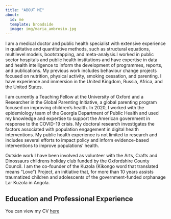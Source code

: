 ```yaml
---
title: "ABOUT ME"
about:
  id: me
  template: broadside
  image: img/maria_ambrosio.jpg
---
```


:::{#me}

I am a medical doctor and public health specialist with extensive experience in qualitative and quantitative methods, such as structural equations, multilevel models, bootstrapping, and meta-analysis.I worked in public sector hospitals and public health institutions and have expertise in data and health intelligence to inform the development of programmes, reports, and publications. My previous work includes behaviour change projects focused on nutrition, physical activity, smoking cessation, and parenting. I have experience and immersion in the United Kingdom, Russia, Africa, and the United States. 

I am currently a Teaching Fellow at the University of Oxford and a Researcher in the Global Parenting Initiative, a global parenting program focused on improving children's health. In 2020, I worked with the epidemiology team of the Georgia Department of Public Health and used my knowledge and expertise to support the American government in response to the COVID-19 crisis. My doctoral research investigates the factors associated with population engagement in digital health interventions. My public health experience is not limited to research and includes several efforts to impact policy and inform evidence-based interventions to improve populations' health. 

Outside work I have been involved as volunteer with the Arts, Crafts and Dinossaurs childrens holiday club funded by the Oxfordshire County Council. I am the co-founder of the Kuzola (Kikongo word that translated means “Love”) Project, an initiative that, for more than 10 years assists traumatized children and adolescents of the government-funded orphanage Lar Kuzola in Angola.

## Education and Professional Experience

You can view my CV [here](Ambrosio_CV16102024.pdf)

:::


